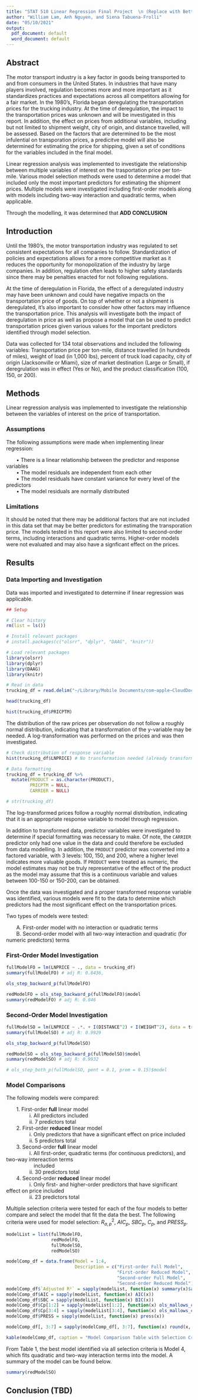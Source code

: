 ```yaml
---
title: "STAT 510 Linear Regression Final Project  \n (Replace with Better Title)"
author: "William Lam, Anh Nguyen, and Siena Tabuena-Frolli"
date: "05/10/2021"
output:
  pdf_document: default
  word_document: default
---
```


\newpage
\tableofcontents
\newpage

## Abstract

The motor transport industry is a key factor in goods being transported to and from consumers in the United States. In industries that have many players involved, regulation becomes more and more important as it standardizes practices and expectations across all competitors allowing for a fair market. In the 1980's, Florida began deregulating the transportation prices for the trucking industry. At the time of deregulation, the impact to the transportation prices was unknown and will be investigated in this report. In addition, the effect on prices from additional variables, including but not limited to shipment weight, city of origin, and distance travelled, will be assessed. Based on the factors that are determined to be the most infulential on transporation prices, a predicitve model will also be determined for estimating the price for shipping, given a set of conditions for the variables included in the final model.

Linear regression analysis was implemented to investigate the relationship between multiple variables of interest on the trasportation price per ton-mile. Various model selection methods were used to determine a model that included only the most important predictors for estimating the shipment prices. Multiple models were investigated including first-order models along with models including two-way interaction and quadratic terms, when applicable.

Through the modelling, it was determined that **ADD CONCLUSION**


## Introduction
Until the 1980's, the motor transportation industry was regulated to set consistent expectations for all companies to follow. Standardization of policies and expectations allows for a more competitive market as it reduces the opportunity for monopolization of the industry by large companies. In addition, regulation often leads to higher safety standards since there may be penalties enacted for not following regulations. 

At the time of deregulation in Florida, the effect of a deregulated industry may have been unknown and could have negative impacts on the transportation price of goods. On top of whether or not a shipment is deregulated, it's also important to consider how other factors may influence the transportation price. This analysis will investigate both the impact of deregulation in price as well as propose a model that can be used to predict transportation prices given various values for the important predictors identified through model selection.

Data was collected for 134 total observations and included the following variables: Transportation price per ton-mile, distance travelled (in hundreds of miles), weight of load (in 1,000 lbs), percent of truck load capacity, city of origin (Jacksonville or Miami), size of market destination (Large or Small), if deregrulation was in effect (Yes or No), and the product classification (100, 150, or 200).

## Methods
Linear regression analysis was implemented to investigate the relationship between the variables of interest on the price of transportation. 

### Assumptions
The following assumptions were made when implementing linear regression:  

|        $\bullet$ There is a linear relationship between the predictor and response variables 
|        $\bullet$ The model residuals are independent from each other
|        $\bullet$ The model residuals have constant variance for every level of the predictors
|        $\bullet$ The model residuals are normally distributed

### Limitations
It should be noted that there may be additional factors that are not included in this data set that may be better predictors for estimating the transporation price. The models tested in this report were also limited to second-order terms, including interactions and quadratic terms. Higher-order models were not evaluated and may also have a signficant effect on the prices.

## Results

### Data Importing and Investigation
Data was imported and investigated to determine if linear regression was applicable. 
```r
## Setup

# Clear history
rm(list = ls())

# Install relevant packages
# install.packages(c("olsrr", "dplyr", "DAAG", "knitr"))

# Load relevant packages
library(olsrr)
library(dplyr)
library(DAAG)
library(knitr)

# Read in data
trucking_df = read.delim("~/Library/Mobile Documents/com~apple~CloudDocs/Grad/STAT 510/Final Project/TRUCKING.txt", header = T)
```

```r
head(trucking_df)

hist(trucking_df$PRICPTM)
```

The distribution of the raw prices per observation do not follow a roughly normal distribution, indicating that a transformation of the y-variable may be needed. A log-transformation was performed on the prices and was then investigated.

```r

# Check distribution of response variable
hist(trucking_df$LNPRICE) # No transformation needed (already transformed to ln(Price))

# Data formatting
trucking_df = trucking_df %>%
  mutate(PRODUCT = as.character(PRODUCT),
         PRICPTM = NULL,
         CARRIER = NULL)

# str(trucking_df)
```

The log-transformed prices follow a roughly normal distribution, indicating that it is an appropriate response variable to model through regression.

In addition to transformed data, predictor variables were investigated to determine if special formatting was necessary to make. Of note, the `CARRIER` predictor only had one value in the data and could therefore be excluded from data modelling. In addition, the `PRODUCT` predictor was converted into a factored variable, with 3 levels: 100, 150, and 200, where a higher level indicates more valuable goods. If `PRODUCT` were treated as numeric, the model estimates may not be truly representative of the effect of the product as the model may assume that this is a continuous variable and values between 100-150 or 150-200, can be obtained.

Once the data was investigated and a proper transformed response variable was identified, various models were fit to the data to determine which predictors had the most significant effect on the transportation prices. 

Two types of models were tested:

|        A. First-order model with no interaction or quadratic terms
|        B. Second-order model with all two-way interaction and quadratic (for numeric predictors) terms

### First-Order Model Investigation
```r
fullModelFO = lm(LNPRICE ~ ., data = trucking_df)
summary(fullModelFO) # adj R: 0.8436, 

ols_step_backward_p(fullModelFO)

redModelFO = ols_step_backward_p(fullModelFO)$model
summary(redModelFO) # adj R: 0.846
```

### Second-Order Model Investigation
```r
fullModelSO = lm(LNPRICE ~ .*. + I(DISTANCE^2) + I(WEIGHT^2), data = trucking_df)
summary(fullModelSO) # adj R: 0.9929

ols_step_backward_p(fullModelSO)

redModelSO = ols_step_backward_p(fullModelSO)$model
summary(redModelSO) # adj R: 0.9932

# ols_step_both_p(fullModelSO, pent = 0.1, prem = 0.15)$model
```

### Model Comparisons
The following models were compared:

|        1. First-order **full** linear model
|                 i. All predictors included  
|                 ii. 7 predictors total
|        2. First-order **reduced** linear model  
|                 i. Only predictors that have a significant effect on price included  
|                 ii. 5 predictors total  
|        3. Second-order **full** linear model  
|                 i. All first-order, quadratic terms (for continuous predictors), and two-way intereaction terms
|                    included  
|                 ii. 30 predictors total  
|        4. Second-order **reduced** linear model  
|                 i. Only first- and higher-order predictors that have significant effect on price included  
|                 ii. 23 predictors total  

Multiple selection criteria were tested for each of the four models to better compare and select the model that fit the data the best. The following criteria were used for model selection: $R^{2}_{a, p}$, $AIC_{p}$, $SBC_{p}$, $C_{p}$, and $PRESS_{p}$.
```r
modelList = list(fullModelFO,
                 redModelFO,
                 fullModelSO,
                 redModelSO)

modelComp_df = data.frame(Model = 1:4,
                          Description = c("First-order Full Model",
                                          "First-order Reduced Model",
                                          "Second-order Full Model",
                                          "Second-order Reduced Model"))
modelComp_df$`Adjusted R²` = sapply(modelList, function(x) summary(x)$adj.r)
modelComp_df$AIC = sapply(modelList, function(x) AIC(x))
modelComp_df$SBC = sapply(modelList, function(x) BIC(x))
modelComp_df$Cp[1:2] = sapply(modelList[1:2], function(x) ols_mallows_cp(x, fullmodel = fullModelFO))
modelComp_df$Cp[3:4] = sapply(modelList[3:4], function(x) ols_mallows_cp(x, fullmodel = fullModelSO))
modelComp_df$PRESS = sapply(modelList, function(x) press(x))

modelComp_df[, 3:7] = sapply(modelComp_df[, 3:7], function(x) round(x, digits = 3))
```
```r
kable(modelComp_df, caption = "Model Comparison Table with Selection Criteria")
```

From Table 1, the best model identified via all selection criteria is Model 4, which fits quadratic and two-way interaction terms into the model. A summary of the model can be found below.

```r
summary(redModelSO)
```


## Conclusion (**TBD**)